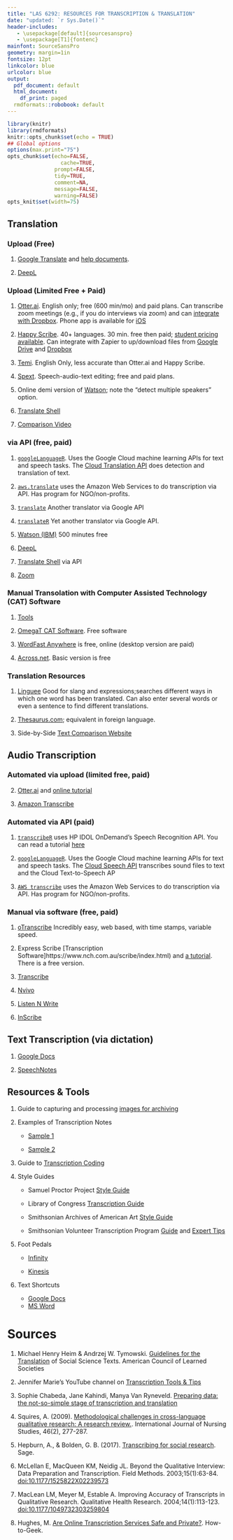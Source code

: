 ```yaml
---
title: "LAS 6292: RESOURCES FOR TRANSCRIPTION & TRANSLATION"
date: "updated: `r Sys.Date()`"
header-includes:
   - \usepackage[default]{sourcesanspro}
   - \usepackage[T1]{fontenc}
mainfont: SourceSansPro
geometry: margin=1in
fontsize: 12pt
linkcolor: blue
urlcolor: blue
output:
  pdf_document: default
  html_document:
    df_print: paged
  rmdformats::robobook: default
---
```



```r
library(knitr)
library(rmdformats)
knitr::opts_chunk$set(echo = TRUE)
## Global options
options(max.print="75")
opts_chunk$set(echo=FALSE,
	             cache=TRUE,
               prompt=FALSE,
               tidy=TRUE,
               comment=NA,
               message=FALSE,
               warning=FALSE)
opts_knit$set(width=75)
```



## Translation 

### Upload (Free)  
        
1. [Google Translate](https://translate.google.com/) and [help documents](https://support.google.com/docs/answer/4492226?hl=en#zippy=%2Cadd-punctuation).  
    
2. [DeepL](https://www.deepl.com/translator)  

### Upload (Limited Free + Paid)

1. [Otter.ai](https://otter.ai/login). English only; free (600 min/mo) and paid plans. Can transcribe zoom meetings (e.g., if you do interviews via zoom) and can [integrate with Dropbox](https://blog.otter.ai/otter-dropbox-integration/). Phone app is available for [iOS](https://play.google.com/store/apps/details?id=com.aisense.otter&hl=en_US&gl=US)

2. [Happy Scribe](https://www.happyscribe.com/). 40+ languages. 30 min. free then paid; [student pricing available](https://www.happyscribe.com/audio-to-text-for-students). Can integrate with Zapier to up/download files from [Google Drive](https://zapier.com/apps/happy-scribe/integrations/google-drive) and [Dropbox](https://zapier.com/apps/happy-scribe/integrations/dropbox)

3. [Temi](https://www.temi.com/). English Only, less accurate than Otter.ai and Happy Scribe.

4. [Spext](https://www.spext.co/). Speech-audio-text editing; free and paid plans.

5. Online demi version of [Watson](https://speech-to-text-demo.ng.bluemix.net/); note the "detect multiple speakers" option.

6. [Translate Shell](https://www.soimort.org/translate-shell/#translate-shell)

7. [Comparison Video](https://www.youtube.com/watch?v=GAmkIHJl7A0 comparisons)

### via API (free, paid)

1. [```googleLanguageR```](https://docs.ropensci.org/googleLanguageR/). Uses the Google Cloud machine learning APIs for text and speech tasks. The [Cloud Translation API](https://cloud.google.com/translate/) does detection and translation of text. 

2. [```aws.translate```](https://github.com/cloudyr/aws.translate) uses the Amazon Web Services to do transcription via API. Has program for NGO/non-profits.

3. [```translate```](https://cran.r-project.org/web/packages/translate/index.html) Another translator via Google API

4. [```translateR```](https://cran.r-project.org/web/packages/translateR/index.html) Yet another translator via Google API.

5. [Watson (IBM)](https://cloud.ibm.com/catalog/services/speech-to-text) 500 minutes free

6. [DeepL](https://www.deepl.com/translator)

7. [Translate Shell](https://www.soimort.org/translate-shell/#translate-shell) via API

6. [Zoom](https://video.ufl.edu/conferencing/zoom/captions-and-live-transcription/)


### Manual Transolation with Computer Assisted Technology (CAT) Software

1. [Tools](https://www.youtube.com/watch?v=nbxBV_7QEyk)

2. [OmegaT CAT Software](https://omegat.org/). Free software

3. [WordFast Anywhere](https://www.wordfast.com/products_wordfast_anywhere) is free, online (desktop version are paid)

4. [Across.net](https://www.across.net/). Basic version is free 


### Translation Resources 

1. [Linguee](https://www.linguee.com/) Good for slang and expressions;searches different ways in which one word has been translated. Can also enter several words or even a sentence to find different translations.

2. [Thesaurus.com](Thesaurus.com); equivalent in foreign language.

3. Side-by-Side [Text Comparison Website](https://www.diffchecker.com/diff)


## Audio Transcription

### Automated via upload (limited free, paid)

2. [Otter.ai](https://otter.ai/login) and [online tutorial](https://www.youtube.com/watch?v=SCaBnObVsqI)

3. [Amazon Transcribe](https://aws.amazon.com/transcribe/)

### Automated via API (paid)

1. [```transcribeR```](https://cran.r-project.org/web/packages/transcribeR/index.html) uses HP IDOL OnDemand's Speech Recognition API. You can read a tutorial [here](http://www.micha-dietze.de/pages/r_texts/_book/kaleidoscope.html)

2. [```googleLanguageR```](https://docs.ropensci.org/googleLanguageR/). Uses the Google Cloud machine learning APIs for text and speech tasks. The [Cloud Speech API](https://cloud.google.com/speech/) transcribes sound files to text and the Cloud Text-to-Speech AP

3. [```AWS transcribe```](https://github.com/cloudyr/aws.transcribe) uses the Amazon Web Services to do transcription via API. Has program for NGO/non-profits.

### Manual via software (free, paid)

1. [oTranscribe](https://otranscribe.com/)  Incredibly easy, web based, with time stamps, variable speed.

1. Express Scribe [Transcription Software]https://www.nch.com.au/scribe/index.html) and [a tutorial](https://www.youtube.com/watch?v=kbKRJcd1ueA). There is a free version.

2. [Transcribe](https://transcribe.wreally.com/)

3. [Nvivo](https://www.qsrinternational.com/nvivo-qualitative-data-analysis-software/about/nvivo/modules/transcription)

4. [Listen N Write](https://download.cnet.com/Listen-N-Write/3000-2170_4-75416316.html)

5. [InScribe](https://www.inqscribe.com/)


## Text Transcription (via dictation)

1. [Google Docs](https://www.google.com/docs)

1. [SpeechNotes](https://speechnotes.co/)


## Resources & Tools

1. Guide to capturing and processing [images for archiving](https://guides.uflib.ufl.edu/celebratingcuba/digitization#s-lg-box-wrapper-29381548)  

2. Examples of Transcription Notes
    
    * [Sample 1](https://ufdc.ufl.edu/AA00062074/00001/pdf)
    
    * [Sample 2](http://www.gutenberg.org/files/21829/21829-h/21829-h.htm)


3. Guide to [Transcription Coding](https://guides.uflib.ufl.edu/celebratingcuba/translation-transcription#s-lg-box-25015800)

4. Style Guides

    * Samuel Proctor Project [Style Guide](https://ufdc.ufl.edu/IR00002513/00001)

    * Library of Congress [Transcription Guide](https://crowd.loc.gov/help-center/how-to-transcribe/)

    * Smithsonian Archives of American Art [Style Guide](https://www.aaa.si.edu/documentation/oral-history-program-style-guide)
    
    * Smithsonian Volunteer Transcription Program [Guide](https://transcription.si.edu/instructions) and [Expert Tips](https://transcription.si.edu/articles/insights-tips-volunpeer-expert-transcribe-style)


5. Foot Pedals

    * [Infinity](https://www.amazon.com/Infinity-Digital-Control-Computer-USB2/dp/B002MY6I7G/)
    
    * [Kinesis](https://kinesis-ergo.com/products/#foot-switches)

6. Text Shortcuts
    
    * [Google Docs](https://www.howtogeek.com/448511/how-to-use-text-shortcuts-in-google-docs/)
    * [MS Word](https://wordribbon.tips.net/T006829_Inserting_Text_with_a_Shortcut_Key.html#:~:text=Position%20the%20insertion%20point%20in,commands%20currently%20using%20this%20shortcut.)

# Sources

1. Michael Henry Heim & Andrzej W. Tymowski. [Guidelines for the Translation](https://www.acls.org/uploadedFiles/Publications/Programs/sstp_guidelines.pdf)
of Social Science Texts. American Council of Learned Societies

2. Jennifer Marie's YouTube channel on [Transcription Tools & Tips](https://www.youtube.com/channel/UC-ooPg34j8PK3osA4l-726Q) 

3. Sophie Chabeda, Jane Kahindi, Manya Van Ryneveld. [Preparing data: the not-so-simple stage of transcription and translation](https://globalhealthsocialscience.tghn.org/articles/preparing-data-not-so-simple-stage-transcription-and-translation/)

4. Squires, A. (2009). [Methodological challenges in cross-language qualitative research: A research review.](https://www.ncbi.nlm.nih.gov/pmc/articles/PMC2784094/pdf/nihms98173.pdf). International Journal of Nursing Studies, 46(2), 277-287.

5. Hepburn, A., & Bolden, G. B. (2017). [Transcribing for social research](https://uk.sagepub.com/en-gb/eur/transcribing-for-social-research/book237847). Sage.

6. McLellan E, MacQueen KM, Neidig JL. Beyond the Qualitative Interview: Data Preparation and Transcription. Field Methods. 2003;15(1):63-84. [doi:10.1177/1525822X02239573](https://journals.sagepub.com/doi/10.1177/1525822X02239573)

7. MacLean LM, Meyer M, Estable A. Improving Accuracy of Transcripts in Qualitative Research. Qualitative Health Research. 2004;14(1):113-123. [doi:10.1177/1049732303259804](https://doi.org/10.1177/1049732303259804)

8. Hughes, M. [Are Online Transcription Services Safe and Private?](https://www.howtogeek.com/657944/are-online-transcription-services-safe-and-private/). How-to-Geek.